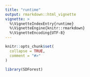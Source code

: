 ```yaml
---
title: "runtime"
output: rmarkdown::html_vignette
vignette: >
  %\VignetteIndexEntry{runtime}
  %\VignetteEngine{knitr::rmarkdown}
  %\VignetteEncoding{UTF-8}
---
```


```r
knitr::opts_chunk$set(
  collapse = TRUE,
  comment = "#>"
)
```

```r
library(SDForest)
```
